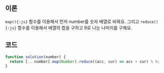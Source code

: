 
## 이론

`map(){:js}` 함수를 이용해서 먼저 number를 숫자 배열로 바꿔요. 그리고 `reduce(){:js}` 함수를 이용해서 배열의 합을 구하고 9로 나눈 나머지를 구해요.

<Reduce />

## 코드

```js
function solution(number) {
  return [...number].map(Number).reduce((acc, cur) => acc + cur) % 9;
}
```
